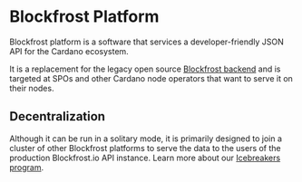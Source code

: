 # Blockfrost Platform

Blockfrost platform is a software that services a developer-friendly JSON API for the Cardano ecosystem.

It is a replacement for the legacy open source [Blockfrost backend](https://github.com/blockfrost/blockfrost-backend-ryo/) and is targeted at SPOs and other Cardano node operators that want to serve it on their nodes.

## Decentralization

Although it can be run in a solitary mode, it is primarily designed to join a cluster of other Blockfrost platforms to serve the data to the users of the production Blockfrost.io API instance. Learn more about our [Icebreakers program](/icebreakers).
